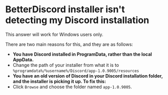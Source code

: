 
# BetterDiscord installer isn't detecting my Discord installation

<Callout type="info" emoji="ℹ️">
    This answer will work for Windows users only.
</Callout>

There are two main reasons for this, and they are as follows:

- **You have Discord installed in ProgramData, rather than the local AppData.**
- Change the path of your installer from what it is to `%programdata%/%username%/Discord/app-1.0.9005/resources`
- **You have an old version of Discord in your Discord installation folder, and the installer is picking it up. To fix this:**
- Click `Browse` and choose the folder named `app-1.0.9005`.
